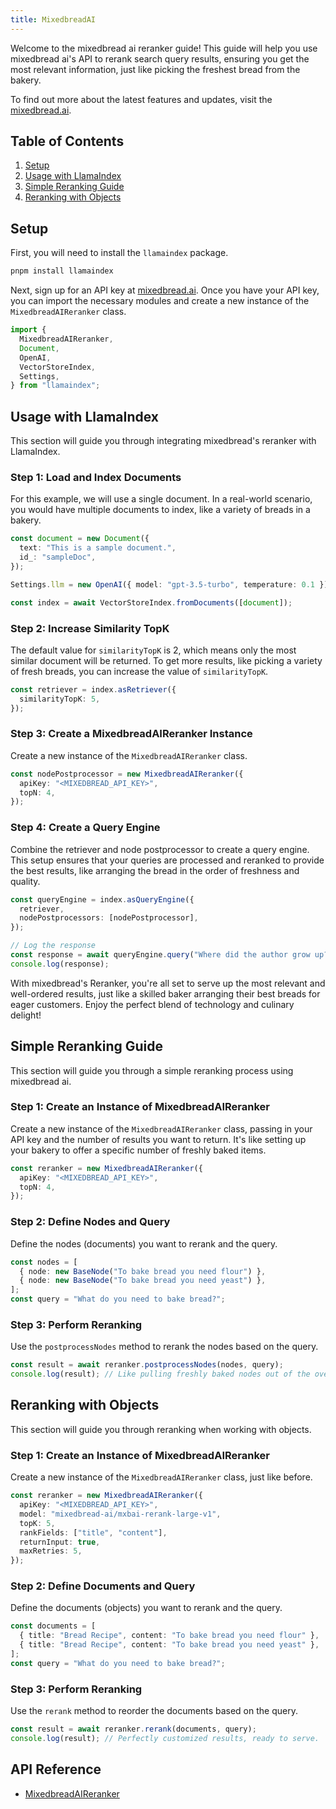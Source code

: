 ```yaml
---
title: MixedbreadAI
---
```


Welcome to the mixedbread ai reranker guide! This guide will help you use mixedbread ai's API to rerank search query results, ensuring you get the most relevant information, just like picking the freshest bread from the bakery.

To find out more about the latest features and updates, visit the [mixedbread.ai](https://mixedbread.ai/).

## Table of Contents

1. [Setup](#setup)
2. [Usage with LlamaIndex](#usage-with-llamaindex)
3. [Simple Reranking Guide](#simple-reranking-guide)
4. [Reranking with Objects](#reranking-with-objects)

## Setup

First, you will need to install the `llamaindex` package.

```bash
pnpm install llamaindex
```

Next, sign up for an API key at [mixedbread.ai](https://mixedbread.ai/). Once you have your API key, you can import the necessary modules and create a new instance of the `MixedbreadAIReranker` class.

```ts
import {
  MixedbreadAIReranker,
  Document,
  OpenAI,
  VectorStoreIndex,
  Settings,
} from "llamaindex";
```

## Usage with LlamaIndex

This section will guide you through integrating mixedbread's reranker with LlamaIndex.

### Step 1: Load and Index Documents

For this example, we will use a single document. In a real-world scenario, you would have multiple documents to index, like a variety of breads in a bakery.

```ts
const document = new Document({
  text: "This is a sample document.",
  id_: "sampleDoc",
});

Settings.llm = new OpenAI({ model: "gpt-3.5-turbo", temperature: 0.1 });

const index = await VectorStoreIndex.fromDocuments([document]);
```

### Step 2: Increase Similarity TopK

The default value for `similarityTopK` is 2, which means only the most similar document will be returned. To get more results, like picking a variety of fresh breads, you can increase the value of `similarityTopK`.

```ts
const retriever = index.asRetriever({
  similarityTopK: 5,
});
```

### Step 3: Create a MixedbreadAIReranker Instance

Create a new instance of the `MixedbreadAIReranker` class.

```ts
const nodePostprocessor = new MixedbreadAIReranker({
  apiKey: "<MIXEDBREAD_API_KEY>",
  topN: 4,
});
```

### Step 4: Create a Query Engine

Combine the retriever and node postprocessor to create a query engine. This setup ensures that your queries are processed and reranked to provide the best results, like arranging the bread in the order of freshness and quality.

```ts
const queryEngine = index.asQueryEngine({
  retriever,
  nodePostprocessors: [nodePostprocessor],
});

// Log the response
const response = await queryEngine.query("Where did the author grow up?");
console.log(response);
```

With mixedbread's Reranker, you're all set to serve up the most relevant and well-ordered results, just like a skilled baker arranging their best breads for eager customers. Enjoy the perfect blend of technology and culinary delight!

## Simple Reranking Guide

This section will guide you through a simple reranking process using mixedbread ai.

### Step 1: Create an Instance of MixedbreadAIReranker

Create a new instance of the `MixedbreadAIReranker` class, passing in your API key and the number of results you want to return. It's like setting up your bakery to offer a specific number of freshly baked items.

```ts
const reranker = new MixedbreadAIReranker({
  apiKey: "<MIXEDBREAD_API_KEY>",
  topN: 4,
});
```

### Step 2: Define Nodes and Query

Define the nodes (documents) you want to rerank and the query.

```ts
const nodes = [
  { node: new BaseNode("To bake bread you need flour") },
  { node: new BaseNode("To bake bread you need yeast") },
];
const query = "What do you need to bake bread?";
```

### Step 3: Perform Reranking

Use the `postprocessNodes` method to rerank the nodes based on the query.

```ts
const result = await reranker.postprocessNodes(nodes, query);
console.log(result); // Like pulling freshly baked nodes out of the oven.
```

## Reranking with Objects

This section will guide you through reranking when working with objects.

### Step 1: Create an Instance of MixedbreadAIReranker

Create a new instance of the `MixedbreadAIReranker` class, just like before.

```ts
const reranker = new MixedbreadAIReranker({
  apiKey: "<MIXEDBREAD_API_KEY>",
  model: "mixedbread-ai/mxbai-rerank-large-v1",
  topK: 5,
  rankFields: ["title", "content"],
  returnInput: true,
  maxRetries: 5,
});
```

### Step 2: Define Documents and Query

Define the documents (objects) you want to rerank and the query.

```ts
const documents = [
  { title: "Bread Recipe", content: "To bake bread you need flour" },
  { title: "Bread Recipe", content: "To bake bread you need yeast" },
];
const query = "What do you need to bake bread?";
```

### Step 3: Perform Reranking

Use the `rerank` method to reorder the documents based on the query.

```ts
const result = await reranker.rerank(documents, query);
console.log(result); // Perfectly customized results, ready to serve.
```

## API Reference

- [MixedbreadAIReranker](/docs/api/classes/MixedbreadAIReranker)
